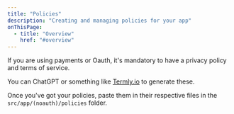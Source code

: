 ```yaml
---
title: "Policies"
description: "Creating and managing policies for your app"
onThisPage:
  - title: "Overview"
    href: "#overview"
---
```


<div id="overview" />

If you are using payments or Oauth, it's mandatory to have a privacy policy and terms of service.

You can ChatGPT or something like [Termly.io](https://app.termly.io/) to generate these.

Once you've got your policies, paste them in their respective files in the `src/app/(noauth)/policies` folder.


